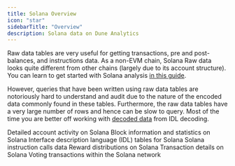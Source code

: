 ```yaml
---
title: Solana Overview
icon: "star"
sidebarTitle: "Overview"
description: Solana data on Dune Analytics
---
```


<CardGroup cols={1}>
  <Card
    title="Full Solana data guide "
    icon="map"
    href="https://read.cryptodatabytes.com/p/starter-guide-to-solana-data-analysis"
  ></Card>
</CardGroup>

Raw data tables are very useful for getting transactions, pre and post-balances, and instructions data. As a non-EVM chain, Solana Raw data looks quite different from other chains (largely due to its account structure). You can learn to get started with Solana analysis [in this guide](https://web3datadegens.substack.com/p/starter-guide-to-solana-data-analysis).

However, queries that have been written using raw data tables are notoriously hard to understand and audit due to the nature of the encoded data commonly found in these tables. Furthermore, the raw data tables have a very large number of rows and hence can be slow to query. Most of the time you are better off working with [decoded data](/data-catalog/solana/idl-tables) from IDL decoding.

<CardGroup cols={2}>
  <Card
    title="Solana Account Activity"
    icon="user-check"
    href="/data-catalog/solana/account-activity"
  >
    Detailed account activity on Solana
  </Card>
  <Card title="Solana Blocks" icon="cubes" href="/data-catalog/solana/blocks">
    Block information and statistics on Solana
  </Card>
  <Card
    title="Solana IDL Tables"
    icon="code"
    href="/data-catalog/solana/idl-tables"
  >
    Interface description language (IDL) tables for Solana
  </Card>
  <Card
    title="Solana Instruction Calls"
    icon="terminal"
    href="/data-catalog/solana/instruction-calls"
  >
    Solana instruction calls data
  </Card>
  <Card title="Solana Rewards" icon="gift" href="/data-catalog/solana/rewards">
    Reward distributions on Solana
  </Card>
  <Card
    title="Solana Transactions"
    icon="message-arrow-up"
    href="/data-catalog/solana/transactions"
  >
    Transaction details on Solana
  </Card>
  <Card
    title="Solana Vote Transactions"
    icon="check-to-slot"
    href="/data-catalog/solana/vote-transactions"
  >
    Voting transactions within the Solana network
  </Card>
</CardGroup>
